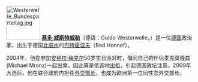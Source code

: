 [[File:Westerwelle_Bundesparteitag.jpg|90px]]
'''[[基多·威斯特威勒|基多·威斯特威勒]]'''（德语：Guido Westerwelle，{{bd|1961年|12月27日}}）是一位[[德国|德国]]政治家，出生于德国[[北威州|北威州]]的[[巴特霍涅夫|巴特霍涅夫]]（Bad Honnef）。

2004年，他在参加[[安格拉·梅克尔|安格拉·梅克尔]]50岁生日派对时，偕同自己的伴侣麦克莫隆兹(Michael Mronz)一起出席，因此算是低调地[[出柜|出柜]]，引起德国政坛注意。2009年大选后，他在联合政府内担任[[德國外交部|外交部长]]，也成为欧洲第一位同性恋外交部长。